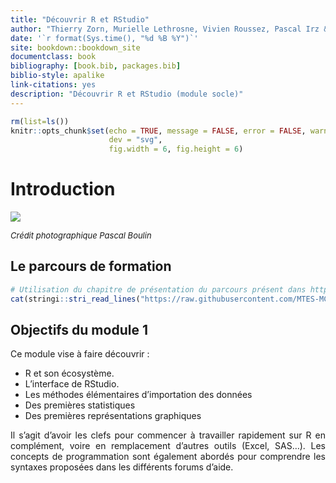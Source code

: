 ```yaml
---
title: "Découvrir R et RStudio"
author: "Thierry Zorn, Murielle Lethrosne, Vivien Roussez, Pascal Irz & Nicolas Torterotot"
date: '`r format(Sys.time(), "%d %B %Y")`'
site: bookdown::bookdown_site
documentclass: book
bibliography: [book.bib, packages.bib]
biblio-style: apalike
link-citations: yes
description: "Découvrir R et RStudio (module socle)"
---
```


```{=html}
<style> 
  body {text-align: justify;}
</style>
```
```r
rm(list=ls())
knitr::opts_chunk$set(echo = TRUE, message = FALSE, error = FALSE, warning = FALSE,
                      dev = "svg",
                      fig.width = 6, fig.height = 6)
```

# Introduction

![](images/grenouille.jpg)

<font size="2"> *Crédit photographique Pascal Boulin* </font>

## Le parcours de formation

```r
# Utilisation du chapitre de présentation du parcours présent dans https://github.com/MTES-MCT/parcours-r
cat(stringi::stri_read_lines("https://raw.githubusercontent.com/MTES-MCT/parcours-r/parties_communes/parties_communes/le_parcours_R.Rmd", encoding = "UTF-8"), sep = "\n")

```


## Objectifs du module 1

Ce module vise à faire découvrir :

-   R et son écosystème.  
-   L'interface de RStudio.  
-   Les méthodes élémentaires d'importation des données  
-   Des premières statistiques  
-   Des premières représentations graphiques  

Il s'agit d'avoir les clefs pour commencer à travailler rapidement sur R en complément, voire en remplacement d'autres outils (Excel, SAS...). Les concepts de programmation sont également abordés pour comprendre les syntaxes proposées dans les différents forums d'aide.
